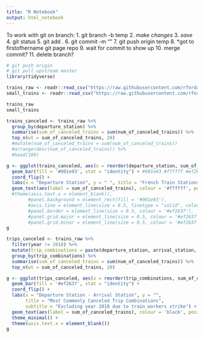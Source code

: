 ```yaml
---
title: "R Notebook"
output: html_notebook
---
```

To work with git on branch: 
1. git branch -b temp
2. *make changes*
3. *save*
4. git status
5. git add .
6. git commit -m "<commit details>"
7. git push origin temp
8. *got to firstofhername git page repo
9. wait for commit to show up
10. merge commit?
11. delete branch?

```r
# git push origin
# git pull upstream master
library(tidyverse)
```


```r
trains_raw <- readr::read_csv("https://raw.githubusercontent.com/rfordatascience/tidytuesday/master/data/2019/2019-02-26/full_trains.csv")
small_trains <- readr::read_csv("https://raw.githubusercontent.com/rfordatascience/tidytuesday/master/data/2019/2019-02-26/small_trains.csv") 

trains_raw
small_trains
```

```r
trains_canceled <- trains_raw %>% 
  group_by(departure_station) %>% 
  summarise(sum_of_canceled_trains = sum(num_of_canceled_trains)) %>% 
  top_n(wt = sum_of_canceled_trains, 20)
  #mutate(num_of_canceled_trains = sum(num_of_canceled_trains))
  #arrange(desc(num_of_canceled_trains)) %>% 
  #head(100)

g <- ggplot(trains_canceled, aes(x = reorder(departure_station, sum_of_canceled_trains), y = sum_of_canceled_trains)) +
  geom_bar(fill = '#001e93', stat = "identity") + #001e93 #ffffff #ef2637
  coord_flip() +
  labs(x = "Departure Station", y = " ", title = "French Train Stations with the Most Cancelations") +
  geom_text(aes(label = sum_of_canceled_trains), colour = '#ffffff', position = position_stack(vjust = .75))# +
  #theme(axis.text.x = element_blank(), 
        #panel.background = element_rect(fill = '#001e93'), 
        #axis.line = element_line(size = 0.5, linetype = "solid", colour = '#ef2637'),
        #panel.border = element_line(size = 0.5, colour = '#ef2637'),
        #panel.grid.major = element_line(size = 0.5, colour = '#ef2637'),
        #panel.grid.minor = element_line(size = 0.5, colour = '#ef2637'))
g
```

```r
trips_canceled <- trains_raw %>% 
  filter(year != 2018) %>% 
  mutate(trip_combinations = paste(departure_station, arrival_station, sep = " - ")) %>% 
  group_by(trip_combinations) %>% 
  summarise(sum_of_canceled_trains = sum(num_of_canceled_trains)) %>% 
  top_n(wt = sum_of_canceled_trains, 20)

g <- ggplot(trips_canceled, aes(x = reorder(trip_combinations, sum_of_canceled_trains), y = sum_of_canceled_trains)) +
  geom_bar(fill = '#ef2637', stat = "identity") +
  coord_flip() +
  labs(x = "Departure Station - Arrival Station", y = "", 
       title = "Most Commonly Canceled Trip Combinations", 
       subtitle = "Excluding year 2018 due to train workers strike") +
  geom_text(aes(label = sum_of_canceled_trains), colour = 'black', position = position_stack(vjust = .75)) +
  theme_minimal() +
  theme(axis.text.x = element_blank())
g
```


